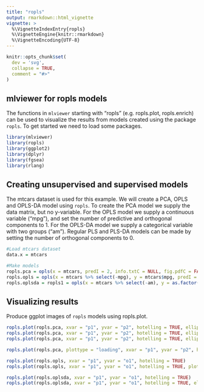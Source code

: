 ```yaml
---
title: "ropls"
output: rmarkdown::html_vignette
vignette: >
  %\VignetteIndexEntry{ropls}
  %\VignetteEngine{knitr::rmarkdown}
  %\VignetteEncoding{UTF-8}
---
```


```r
knitr::opts_chunk$set(
  dev = 'svg',
  collapse = TRUE,
  comment = "#>"
)
```

## mlviewer for ropls models
The functions in `mlviewer` starting with "ropls" (e.g. ropls.plot, ropls.enrich) can be used to visualize the results from models created using the package `ropls`. To get started we need to load some packages.

```r
library(mlviewer)
library(ropls)
library(ggplot2)
library(dplyr)
library(fgsea)
library(rlang)
```

## Creating unsupervised and supervised models
The mtcars dataset is used for this example. We will create a PCA, OPLS and OPLS-DA model using `ropls`. 
To create the PCA model we supply the data matrix, but no y-variable. For the OPLS model we supply a continuous variable ("mpg"), and set the number of predictive and orthogonal components to 1. For the OPLS-DA model we supply a categorical variable with two groups ("am"). Regular PLS and PLS-DA models can be made by setting the number of orthogonal components to 0.

```r
#Load mtcars dataset
data.x = mtcars

#Make models
ropls.pca = opls(x = mtcars, predI = 2, info.txtC = NULL, fig.pdfC = FALSE)
ropls.opls = opls(x = mtcars %>% select(-mpg), y = mtcars$mpg, predI = 1, orthoI = 1, info.txtC = NULL, fig.pdfC = FALSE)
ropls.oplsda = ropls1 = opls(x = mtcars %>% select(-am), y = as.factor(mtcars$am), predI = 1, orthoI = 1, info.txtC = NULL, fig.pdfC = FALSE)
```


## Visualizing results
Produce ggplot images of `ropls` models using ropls.plot.

```r
ropls.plot(ropls.pca, xvar = "p1", yvar = "p2", hotelling = TRUE, ellipse = FALSE)
ropls.plot(ropls.pca, xvar = "p1", yvar = "p2", hotelling = TRUE, ellipse = FALSE, col.pca = data.x$mpg)
ropls.plot(ropls.pca, xvar = "p1", yvar = "p2", hotelling = TRUE, ellipse = FALSE, col.pca = as.factor(data.x$am))

ropls.plot(ropls.pca, plottype = "loading", xvar = "p1", yvar = "p2", hotelling = TRUE, ellipse = FALSE)

ropls.plot(ropls.opls, xvar = "p1", yvar = "o1", hotelling = TRUE)
ropls.plot(ropls.opls, xvar = "p1", yvar = "o1", hotelling = TRUE, plottype = "loading")

ropls.plot(ropls.oplsda, xvar = "p1", yvar = "o1", hotelling = TRUE)
ropls.plot(ropls.oplsda, xvar = "p1", yvar = "o1", hotelling = TRUE, ellipse = TRUE) 
```

